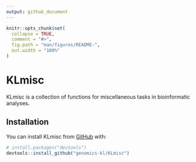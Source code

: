 ```yaml
---
output: github_document
---
```


<!-- README.md is generated from README.Rmd. Please edit that file -->

```r
knitr::opts_chunk$set(
  collapse = TRUE,
  comment = "#>",
  fig.path = "man/figures/README-",
  out.width = "100%"
)
```

# KLmisc

<!-- badges: start -->
<!-- badges: end -->

KLmisc is a collection of functions for miscellaneous tasks in bioinformatic analyses.

## Installation

You can install KLmisc from [GitHub](https://github.com/) with:

``` r
# install.packages("devtools")
devtools::install_github("genomics-kl/KLmisc")
```

